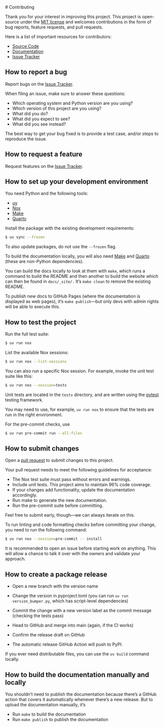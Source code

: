 # Contributing

Thank you for your interest in improving this project. This project is
open-source under the [MIT license](https://opensource.org/licenses/MIT)
and welcomes contributions in the form of bug reports, feature requests,
and pull requests.

Here is a list of important resources for contributors:

- [Source Code](https://github.com/aeturrell/panoptipy)
- [Documentation](https://aeturrell.github.io/panoptipy/)
- [Issue Tracker](https://github.com/aeturrell/panoptipy/issues)

## How to report a bug

Report bugs on the [Issue Tracker](https://github.com/aeturrell/panoptipy/issues).

When filing an issue, make sure to answer these questions:

- Which operating system and Python version are you using?
- Which version of this project are you using?
- What did you do?
- What did you expect to see?
- What did you see instead?

The best way to get your bug fixed is to provide a test case, and/or
steps to reproduce the issue.

## How to request a feature

Request features on the [Issue Tracker](https://github.com/aeturrell/panoptipy/issues).

## How to set up your development environment

You need Python and the following tools:

- [uv](https://docs.astral.sh/uv/)
- [Nox](https://nox.thea.codes/)
- [Make](https://www.gnu.org/software/make/)
- [Quarto](https://quarto.org/)

Install the package with the existing development requirements:

```bash
$ uv sync --frozen
```

To also update packages, do not use the `--frozen` flag.

To build the documentation locally, you will also need [Make](https://www.gnu.org/software/make/) and [Quarto](https://quarto.org/) (these are non-Python dependencies).

You can build the docs locally to look at them with `make`, which runs a command to build the README and then another to build the website which can then be found in `docs/_site/.` It's `make clean` to remove the existing README.

To publish new docs to GitHub Pages (where the documentation is displayed as web pages), it's `make publish`—but only devs with admin rights will be able to execute this.

## How to test the project

Run the full test suite:

```bash
$ uv run nox
```

List the available Nox sessions:

```bash
$ uv run nox --list-sessions
```

You can also run a specific Nox session. For example, invoke the unit
test suite like this:

```bash
$ uv run nox --session=tests
```

Unit tests are located in the `tests` directory, and are written using
the [pytest](https://pytest.readthedocs.io/) testing framework.

You may need to use, for example, `uv run nox` to ensure that the
tests are run in the right environment.

For the pre-commit checks, use

```bash
$ uv run pre-commit run --all-files
```

## How to submit changes

Open a [pull request](https://github.com/aeturrell/panoptipy/pulls) to
submit changes to this project.

Your pull request needs to meet the following guidelines for acceptance:

- The Nox test suite must pass without errors and warnings.
- Include unit tests. This project aims to maintain 96% code
  coverage.
- If your changes add functionality, update the documentation
  accordingly.
- Run make to generate the new documentation.
- Run the pre-commit suite before committing.

Feel free to submit early, though---we can always iterate on this.

To run linting and code formatting checks before committing your change,
you need to run the following
command:

```bash
$ uv run nox --session=pre-commit -- install
```

It is recommended to open an issue before starting work on anything.
This will allow a chance to talk it over with the owners and validate
your approach.

## How to create a package release

- Open a new branch with the version name

- Change the version in pyproject.toml (you can run `uv run version_bumper.py`, which has script-level dependencies)

- Commit the change with a new version label as the commit message (checking the tests pass)

- Head to GitHub and merge into main (again, if the CI works)

- Confirm the release draft on GitHub

- The automatic release GitHub Action will push to PyPI.

If you ever need distributable files, you can use the `uv build` command locally.

## How to build the documentation manually and locally

You shouldn't need to publish the documentation because there's a GitHub action that covers it automatically whenever there's a new release. But to upload the documentation manually, it's

- Run `make` to build the documentation
- Run `make publish` to publish the documentation
